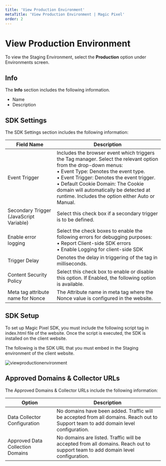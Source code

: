 ---
title: 'View Production Environment'
metaTitle: 'View Production Environment | Magic Pixel'
order: 2
---

# View Production Environment

To view the Staging Environment, select the **Production** option under Environments screen.

## Info

The **Info** section includes the following information.

- Name 
- Description 

## SDK Settings

The SDK Settings section includes the following information:

| Field Name   | Description | 
| ----------- | ----------- | 
| Event Trigger | Includes the browser event which triggers the Tag manager. Select the relevant option from the drop-down menus: <br /> •	Event Type: Denotes the event type. <br /> • Event Trigger: Denotes the event trigger. <br /> •	Default Cookie Domain: The Cookie domain will automatically be detected at runtime. Includes the option either Auto or Manual. |
|Secondary Trigger (JavaScript Variable) | Select this check box if a secondary trigger is to be defined. |
| Enable error logging | Select the check boxes to enable the following errors for debugging purposes: <br /> •	Report Client-side SDK errors <br /> •	Enable Logging for client-side SDK |
| Trigger Delay | Denotes the delay in triggering of the tag in milliseconds.|
| Content Security Policy | Select this check box to enable or disable this option. If Enabled, the following option is available. |
| Meta tag attribute name for Nonce | The Attribute name in meta tag where the Nonce value is configured in the website. |

## SDK Setup

To set up Magic Pixel SDK, you must include the following script tag in index.html file of the website. Once the script is executed, the SDK is installed on the client website.

The following is the SDK URL that you must embed in the Staging environment of the client website.

![viewproductionenvironment](/images/environmentsimages/productioncode.png)

## Approved Domains & Collector URLs

The Approved Domains & Collector URLs include the following information:

| Option   | Description | 
| ----------- | ----------- | 
| Data Collector Configuration | No domains have been added. Traffic will be accepted from all domains. Reach out to Support team to add domain level configuration. |
| Approved Data Collection Domains | No domains are listed. Traffic will be accepted from all domains. Reach out to support team to add domain level configuration. |
